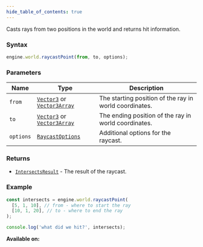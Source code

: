 ```yaml
---
hide_table_of_contents: true
---
```



Casts rays from two positions in the world and returns hit information.

### Syntax

```js
engine.world.raycastPoint(from, to, options);
```

### Parameters

| Name      | Type                                                                         | Description                                            |
| --------- | ---------------------------------------------------------------------------- | ------------------------------------------------------ |
| `from`    | [`Vector3`](/sdk/types/Vector3) or [`Vector3Array`](/sdk/types/Vector3Array) | The starting position of the ray in world coordinates. |
| `to`      | [`Vector3`](/sdk/types/Vector3) or [`Vector3Array`](/sdk/types/Vector3Array) | The ending position of the ray in world coordinates.   |
| `options` | [`RaycastOptions`](/sdk/types/RaycastOptions)                                | Additional options for the raycast.                    |

### Returns

- [`IntersectsResult`](/sdk/types/IntersectsResult) - The result of the raycast.

### Example

```js
const intersects = engine.world.raycastPoint(
  [5, 1, 10], // from - where to start the ray
  [10, 1, 20], // to - where to end the ray
);

console.log('what did we hit?', intersects);
```

**Available on:** <ClientTag />

